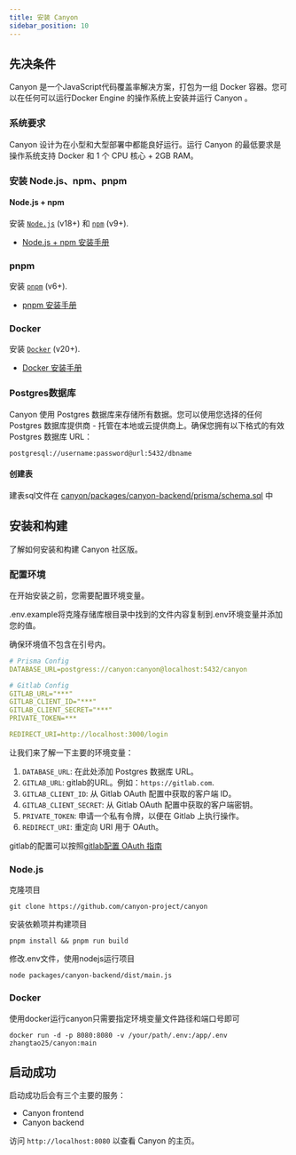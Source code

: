 ```yaml
---
title: 安装 Canyon
sidebar_position: 10
---
```


## 先决条件

Canyon 是一个JavaScript代码覆盖率解决方案，打包为一组 Docker 容器。您可以在任何可以运行Docker Engine 的操作系统上安装并运行 Canyon 。

### 系统要求

Canyon 设计为在小型和大型部署中都能良好运行。运行 Canyon 的最低要求是操作系统支持 Docker 和 1 个 CPU 核心 + 2GB RAM。

### 安装 Node.js、npm、pnpm

#### Node.js + npm

安装 [`Node.js`](https://nodejs.org/en) (v18+) 和 [`npm`](https://www.npmjs.com) (v9+).

- [Node.js + npm 安装手册](https://nodejs.org/en/download)


### pnpm

安装 [`pnpm`](https://pnpm.io) (v6+).

- [pnpm 安装手册](https://pnpm.io/installation)

### Docker

安装 [`Docker`](https://www.docker.com) (v20+).

- [Docker 安装手册](https://docs.docker.com/engine/install)

### Postgres数据库

Canyon 使用 Postgres 数据库来存储所有数据。您可以使用您选择的任何 Postgres 数据库提供商 - 托管在本地或云提供商上。确保您拥有以下格式的有效 Postgres 数据库 URL：

```
postgresql://username:password@url:5432/dbname
```

#### 创建表

建表sql文件在 [canyon/packages/canyon-backend/prisma/schema.sql](https://github.com/canyon-project/canyon/blob/dev/packages/canyon-backend/prisma/create-table.sql) 中

## 安装和构建

了解如何安装和构建 Canyon 社区版。

### 配置环境

在开始安装之前，您需要配置环境变量。

.env.example将克隆存储库根目录中找到的文件内容复制到.env环境变量并添加您的值。

确保环境值不包含在引号内。

```yaml
# Prisma Config
DATABASE_URL=postgress://canyon:canyon@localhost:5432/canyon

# Gitlab Config
GITLAB_URL="***"
GITLAB_CLIENT_ID="***"
GITLAB_CLIENT_SECRET="***"
PRIVATE_TOKEN=***

REDIRECT_URI=http://localhost:3000/login

```

让我们来了解一下主要的环境变量：

1. `DATABASE_URL`: 在此处添加 Postgres 数据库 URL。
2. `GITLAB_URL`: gitlab的URL。例如：`https://gitlab.com`.
3. `GITLAB_CLIENT_ID`: 从 Gitlab OAuth 配置中获取的客户端 ID。
4. `GITLAB_CLIENT_SECRET`: 从 Gitlab OAuth 配置中获取的客户端密钥。
5. `PRIVATE_TOKEN`: 申请一个私有令牌，以便在 Gitlab 上执行操作。
6. `REDIRECT_URI`: 重定向 URI 用于 OAuth。

gitlab的配置可以按照[gitlab配置 OAuth 指南](https://docs.gitlab.com/ee/api/oauth2.html)

### Node.js

克隆项目

```shell
git clone https://github.com/canyon-project/canyon
```

安装依赖项并构建项目

```shell
pnpm install && pnpm run build
```

修改.env文件，使用nodejs运行项目

```shell
node packages/canyon-backend/dist/main.js
```


### Docker

使用docker运行canyon只需要指定环境变量文件路径和端口号即可

```shell
docker run -d -p 8080:8080 -v /your/path/.env:/app/.env zhangtao25/canyon:main
```

## 启动成功

启动成功后会有三个主要的服务：

- Canyon frontend
- Canyon backend

访问 `http://localhost:8080` 以查看 Canyon 的主页。

[//]: # (<img style={{boxShadow:'0 2px 5px 1px rgba&#40;64,60,67,.16&#41;',borderRadius:'10px',overflow:'hidden'}} src={require&#40;'@site/static/docs/getting-stared/app-welcome.jpg'&#41;.default}/>)
